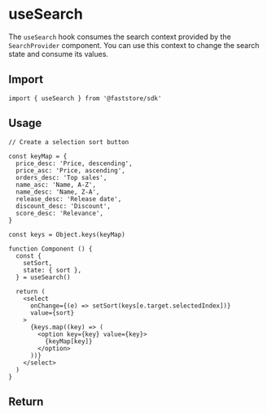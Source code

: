 
# useSearch

The `useSearch` hook consumes the search context provided by the `SearchProvider` component. You can use this context to change the search state and consume its values.

## Import

```tsx
import { useSearch } from '@faststore/sdk'
```

## Usage

```tsx
// Create a selection sort button

const keyMap = {
  price_desc: 'Price, descending',
  price_asc: 'Price, ascending',
  orders_desc: 'Top sales',
  name_asc: 'Name, A-Z',
  name_desc: 'Name, Z-A',
  release_desc: 'Release date',
  discount_desc: 'Discount',
  score_desc: 'Relevance',
}

const keys = Object.keys(keyMap)

function Component () {
  const {
    setSort,
    state: { sort },
  } = useSearch()

  return (
    <select
      onChange={(e) => setSort(keys[e.target.selectedIndex])}
      value={sort}
    >
      {keys.map((key) => (
        <option key={key} value={key}>
          {keyMap[key]}
        </option>
      ))}
    </select>
  )
}
```

## Return

<PropsComponent
    name="itemsPerPage"
    type="number"
    description="Number of items per page."
/>

<PropsComponent
    name="state"
    type="SearchState"
    description="Current state of search"
/>

<PropsComponent
    name="setSort"
    type="(sort: SearchSort) => void"
    description="Sets the sorting criteria of the search results."
/>

<PropsComponent
    name="setTerm"
    type="(term: string | null) => void"
    description="Sets the full-text term."
/>

<PropsComponent
    name="setPage"
    type="(page: number) => void"
    description="Sets the current page on search pagination."
/>

<PropsComponent
    name="setFacet"
    type="(facet: Facet, unique?: boolean) => void"
    description="Selects a specific facet."
/>

<PropsComponent
  name="removeFacet"
  type="(facet: Facet) => void"
  description="Removes a specific facet."
/>

<PropsComponent
  name="toggleFacet"
  type="(facet: Facet) => void"
  description="Replaces a specific facet."
/>

<PropsComponent
  name="toggleFacets"
  type="(facets: Facet[]) => void"
/>

<PropsComponent
  name="addPrevPage"
  type="() => void"
  description="Prepends a page to the infinite scroll pagination."
/>

<PropsComponent
  name="addNextPage"
  type="() => void"
  description="Appends a page to the infinite scroll pagination."
/>
